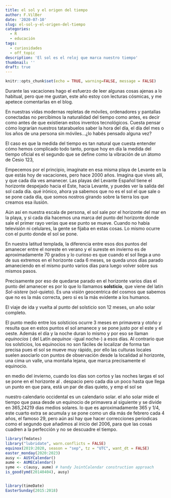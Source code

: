 ```yaml
---
title: el sol y el origen del tiempo
author: F.VilBer
date: '2020-07-10'
slug: el-sol-y-el-origen-del-tiempo
categories:
  - R
  - educación
tags:
  - curiosidades
  - off_topic
description: 'El sol es el reloj que marca nuestro tiempo'
thumbnail: ''
draft: true
---
```



```r
knitr::opts_chunk$set(echo = TRUE, warning=FALSE, message = FALSE)
```

Durante las vacaciones hago el esfuerzo de leer algunas cosas ajenas a lo habitual, pero que me gustan, este año estoy con lecturas cósmicas, y me apetece comentarlas en el blog.

En nuestras vidas modernas repletas de móviles, ordenadores y pantallas conectadas no percibimos la naturalidad del tiempo como antes, es decir como antes de que existieran estos inventos tecnológicos. Cuesta pensar cómo lograrían nuestros tatarabuelos saber la hora del día, el día del mes o los años de una persona sin móviles...¿lo habés pensado alguna vez?

El caso es que la medida del tiempo es tan natural que cuesta entender cómo hemos complicado todo tanto, porque hoy en día la medida del tiempo oficial es el segundo que se define como la vibración de un átomo de Cesio 123, 

Empecemos por el principio, imagínate en esa misma playa de Levante en la que estás hoy de vacaciones, pero hace 2000 años. Imagina que vives allí, y que cada día ves amanecer. Las playas del Levante Español tiene el horizonte despejado hacia el Este, hacia Levante, y puedes ver la salida del sol cada día. qué irónico, ahora ya sabemos que no es el sol el que sale o se pone cada día, que somos nostros girando sobre la tierra los que creamos esa ilusión. 

Aún así en nuestra escala de persona, el sol sale por el horizonte del mar en la playa, y si cada día hacemos una marca del punto del horizonte donde sale el primer rayo verías que ese punto se mueve. Cuando no había televisión ni celulares, la gente se fijaba en estas cosas. Lo mismo ocurre con el punto donde el sol se pone. 

En nuestra latitud templada, la diferencia entre esos dos puntos del amanecer entre el noreste en verano y el sureste en invierno es de aproximadamente 70 grados y lo curioso es que cuando el sol llega a uno de sus extremos en el horizonte cada 6 meses, se queda unos días parado amaneciendo en el mismo punto varios días para luego volver sobre sus mismos pasos. 

Precisamente por eso de quedarse parado en el horizonte varios días el punto del amanecer es por lo que lo llamamos **solsticio**, que viene del latín *Sol-sistere* (sol-quieto). Es una visión geocentrica del cosmos que sabemos que no es la más correcta, pero si es la más evidente a los humanos.

El viaje de ida y vuelta al punto del solsticio son 12 meses, un año solar completo.

El punto medio entre los solsticios ocurre 3 meses en primavera y otoño y resulta que en estos puntos el sol amanece y se pone justo por el este y el oeste. Además el día y la noche duran lo mismo y por eso se llaman *equinocios* ( del Latín *aequinox* -igual noche-) a esos días. Al contrario que los solsticios, los equinocios no son fáciles de localizar de forma tan precisa pues el sol se mueve muy rápido, por ello las culturas locales suelen asociarlo con puntos de observación desde la localidad al horizonte, una cima un valle, una montaña lejana, que marca precisamente el equinocio.


en medio del invierno, cuando los días son cortos y las noches largas el sol se pone en el horizonte al 
. despacio pero cada día un poco hasta que llega un punto en que para, está un par de dias quieto, y emp
 el sol se 

nuestro calendario occidental es un calendario solar. el año solar mide el tiempo que pasa desde un equinocio de primavera al siguiente y se divide en 365,24219 dias medios solares. lo que es aproximadamente 365 y 1/4, este cuarto extra se acumula y se pone como un día más de febrero cada 4 años, el famoso 29, pero aún así hay que hacer correcciones periodicas como el segundo que añadimos al inicio del 2006, para que las cosas cuadren a la perfección y no se descuadre el tiempo.

```r
library(fmdates)
library("lubridate", warn.conflicts = FALSE)
equinox(2019:2020, season = "sep", tz = "UTC", want_dt = FALSE)
easter_monday(2020:2023)
ausy <- AUSYCalendar()
aume <- AUMECalendar()
syme <- c(ausy, aume) # handy JointCalendar construction approach
is_good(ymd(20140404), ausy)


library(timeDate)
EasterSunday(2015:2018)
```



